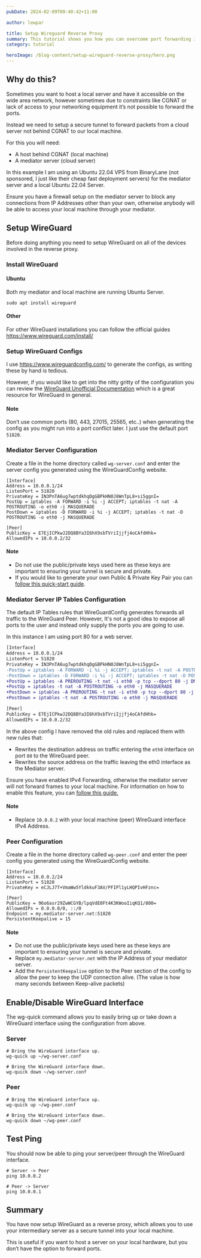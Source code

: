 ```yaml
---
pubDate: 2024-02-09T09:40:42+11:00

author: lewpar

title: Setup Wireguard Reverse Proxy
summary: This tutorial shows you how you can overcome port forwarding issues through the issue on an encrypted tunnel through WireGuard.
category: tutorial

heroImage: /blog-content/setup-wireguard-reverse-proxy/hero.png
---
```



## Why do this?

Sometimes you want to host a local server and have it accessible on the wide area network, however sometimes due to
constraints like CGNAT or lack of access to your networking equipment it’s not possible to forward the ports.

Instead we need to setup a secure tunnel to forward packets from a cloud server not behind CGNAT to our local machine.

For this you will need:

- A host behind CGNAT (local machine)
- A mediator server (cloud server)

In this example I am using an Ubuntu 22.04 VPS from BinaryLane (not sponsored, I just like their cheap fast deployment servers) for the mediator server and a local Ubuntu 22.04 Server.

<InfoCard type={InfoCardType.WARNING}>
Ensure you have a firewall setup on the mediator server to block any connections from IP Addresses other than your own, otherwise anybody will be able to access your local machine through your mediator.
</InfoCard>

## Setup WireGuard
Before doing anything you need to setup WireGuard on all of the devices involved in the reverse proxy.

### Install WireGuard
#### Ubuntu
Both my mediator and local machine are running Ubuntu Server.

```
sudo apt install wireguard
```

#### Other
For other WireGuard installations you can follow the official guides https://www.wireguard.com/install/

### Setup WireGuard Configs

I use https://www.wireguardconfig.com/ to generate the configs, as writing these by hand is tedious.

However, if you would like to get into the nitty gritty of the configuration you can review the [WireGuard Unofficial Documentation](https://github.com/pirate/wireguard-docs) which is a great resource for WireGuard in general.

#### Note
Don’t use common ports (80, 443, 27015, 25565, etc..) when generating the config as you might run into a port conflict later. I just use the default port `51820`.

### Mediator Server Configuration
Create a file in the home directory called `wg-server.conf` and enter the server config you generated using the WireGuardConfig website.

```
[Interface]
Address = 10.0.0.1/24
ListenPort = 51820
PrivateKey = IN3PnTA6ug7wptdkhqDgGBPkHN0J8WnTpL8+si5ggnI=
PostUp = iptables -A FORWARD -i %i -j ACCEPT; iptables -t nat -A POSTROUTING -o eth0 -j MASQUERADE
PostDown = iptables -D FORWARD -i %i -j ACCEPT; iptables -t nat -D POSTROUTING -o eth0 -j MASQUERADE

[Peer]
PublicKey = E7EjICPkwJ2DQ8BYa3I6hX9sbTVriIjjfj4oCAfdHhk=
AllowedIPs = 10.0.0.2/32
```

#### Note
- Do not use the public/private keys used here as these keys are important to ensuring your tunnel is secure and private.
- If you would like to generate your own Public  & Private Key Pair you can [follow this quick-start guide](https://www.wireguard.com/quickstart/#key-generation).

### Mediator Server IP Tables Configuration
The default IP Tables rules that WireGuardConfig generates forwards all traffic to the WireGuard Peer. 
However, It's not a good idea to expose all ports to the user and instead only supply the ports you are going to use.


In this instance I am using port 80 for a web server.
```diff
[Interface]
Address = 10.0.0.1/24
ListenPort = 51820
PrivateKey = IN3PnTA6ug7wptdkhqDgGBPkHN0J8WnTpL8+si5ggnI=
-PostUp = iptables -A FORWARD -i %i -j ACCEPT; iptables -t nat -A POSTROUTING -o eth0 -j MASQUERADE
-PostDown = iptables -D FORWARD -i %i -j ACCEPT; iptables -t nat -D POSTROUTING -o eth0 -j MASQUERADE
+PostUp = iptables -A PREROUTING -t nat -i eth0 -p tcp --dport 80 -j DNAT --to-destination 10.0.0.2
+PostUp = iptables -t nat -A POSTROUTING -o eth0 -j MASQUERADE
+PostDown = iptables -A PREROUTING -t nat -i eth0 -p tcp --dport 80 -j DNAT --to-destination 10.0.0.2
+PostDown = iptables -t nat -A POSTROUTING -o eth0 -j MASQUERADE

[Peer]
PublicKey = E7EjICPkwJ2DQ8BYa3I6hX9sbTVriIjjfj4oCAfdHhk=
AllowedIPs = 10.0.0.2/32
```
In the above config I have removed the old rules and replaced them with new rules that:
- Rewrites the destination address on traffic entering the `eth0` interface on port `80` to the WireGuard peer.
- Rewrites the source address on the traffic leaving the eth0 interface as the Mediator server.

<InfoCard type={InfoCardType.WARNING}>
Ensure you have enabled IPv4 Forwarding, otherwise the mediator server will not forward frames to your local machine. For information on how to enable this feature, you can <a href="https://linuxconfig.org/how-to-turn-on-off-ip-forwarding-in-linux">follow this guide.</a>
</InfoCard>

#### Note
- Replace `10.0.0.2` with your local machine (peer) WireGuard interface IPv4 Address.

### Peer Configuration
Create a file in the home directory called `wg-peer.conf` and enter the peer config you generated using the WireGuardConfig website.

```
[Interface]
Address = 10.0.0.2/24
ListenPort = 51820
PrivateKey = eCJLJ7T+VmaWw5YldkkuF3AV/PFIPl1yLHQPIvHFznc=

[Peer]
PublicKey = 96o6asr29ZwWCGYB/lpqVdE0Ft4K3KWooIiqKQ1/800=
AllowedIPs = 0.0.0.0/0, ::/0
Endpoint = my.mediator-server.net:51820
PersistentKeepalive = 15
```

#### Note
- Do not use the public/private keys used here as these keys are important to ensuring your tunnel is secure and private.
- Replace `my.mediator-server.net` with the IP Address of your mediator server.
- Add the `PersistentKeepalive` option to the Peer section of the config to allow the peer to keep the UDP connection alive. (The value is how many seconds between Keep-alive packets)

## Enable/Disable WireGuard Interface
The wg-quick command allows you to easily bring up or take down a WireGuard interface using the configuration from above.

### Server
```
# Bring the WireGuard interface up.
wg-quick up ~/wg-server.conf

# Bring the WireGuard interface down.
wg-quick down ~/wg-server.conf
```

### Peer
```
# Bring the WireGuard interface up.
wg-quick up ~/wg-peer.conf

# Bring the WireGuard interface down.
wg-quick down ~/wg-peer.conf
```

## Test Ping
You should now be able to ping your server/peer through the WireGuard interface.

```
# Server -> Peer
ping 10.0.0.2

# Peer -> Server
ping 10.0.0.1
```

## Summary
You have now setup WireGuard as a reverse proxy, which allows you to use your intermediary server as a secure tunnel into your local machine.

This is useful if you want to host a server on your local hardware, but you don’t have the option to forward ports.